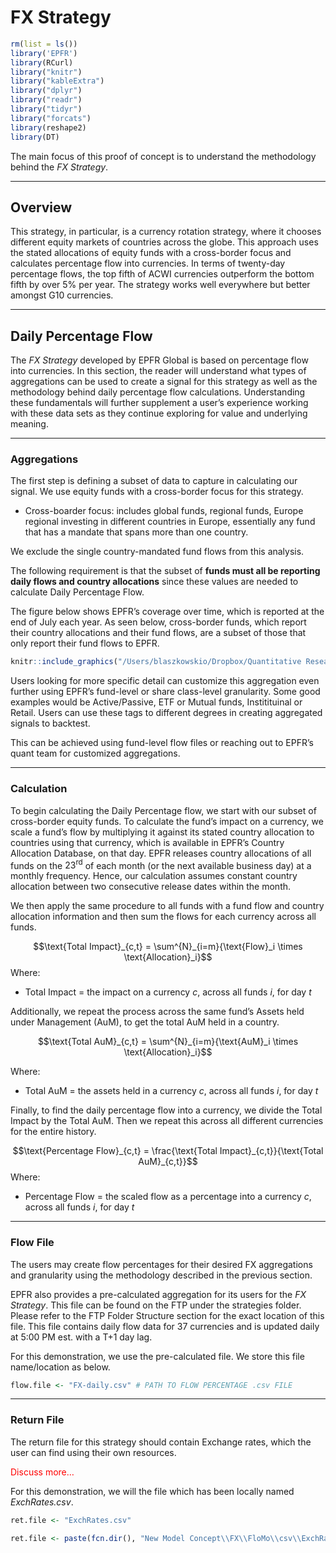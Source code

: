 # FX Strategy

```r
rm(list = ls())
library('EPFR')
library(RCurl)
library("knitr")
library("kableExtra")
library("dplyr")
library("readr")
library("tidyr")
library("forcats")
library(reshape2)
library(DT)
```

The main focus of this proof of concept is to understand the methodology behind the _FX Strategy_. 

---

## Overview
    
<!-- * EPFR have developed a new currency trading strategy. -->
<!-- * This approach uses the stated allocations of equity funds with a cross border focus. -->
<!-- * The strategy developed by EPFR Global is based on percentage flow into currencies. -->
<!-- * Daily percentage flow is compounded over a trailing twenty day period. -->
<!-- * The top fifth of ACWI currencies, in terms of twenty day percentage flows, outperforms the bottom fifth by over 5% per year. -->
<!-- * The strategy does well, particularly when picking amongst G10 currencies. -->

This strategy, in particular, is a currency rotation strategy, where it chooses different equity markets of countries across the globe. This approach uses the stated allocations of equity funds with a cross-border focus and calculates percentage flow into currencies. In terms of twenty-day percentage flows, the top fifth of ACWI currencies outperform the bottom fifth by over 5% per year. The strategy works well everywhere but better amongst G10 currencies.

---

## Daily Percentage Flow
    
The _FX Strategy_ developed by EPFR Global is based on percentage flow into currencies. In this section, the reader will understand what types of aggregations can be used to create a signal for this strategy as well as the methodology behind daily percentage flow calculations. Understanding these fundamentals will further supplement a user's experience working with these data sets as they continue exploring for value and underlying meaning.

---

### Aggregations
    
The first step is defining a subset of data to capture in calculating our signal. We use equity funds with a cross-border focus for this strategy.

* Cross-boarder focus: includes global funds, regional funds, Europe regional investing in different countries in Europe, essentially any fund that has a mandate that spans more than one country. 

We exclude the single country-mandated fund flows from this analysis.

The following requirement is that the subset of **funds must all be reporting daily flows and country allocations** since these values are needed to calculate Daily Percentage Flow.

The figure below shows EPFR's coverage over time, which is reported at the end of July each year. As seen below, cross-border funds, which report their country allocations and their fund flows, are a subset of those that only report their fund flows to EPFR.

```r
knitr::include_graphics("/Users/blaszkowskio/Dropbox/Quantitative Research/Concept/New Model Concept/Strategy Notebooks/png/coverage_ctryequity.png")
```

Users looking for more specific detail can customize this aggregation even further using EPFR's fund-level or share class-level granularity. Some good examples would be Active/Passive, ETF or Mutual funds, Institituinal or Retail. Users can use these tags to different degrees in creating aggregated signals to backtest. 

This can be achieved using fund-level flow files or reaching out to EPFR's quant team for customized aggregations.

---

### Calculation

To begin calculating the Daily Percentage flow, we start with our subset of cross-border equity funds. To calculate the fund's impact on a currency, we scale a fund's flow by multiplying it against its stated country allocation to countries using that currency, which is available in EPFR's Country Allocation Database, on that day. EPFR releases country allocations of all funds on the $23^{\text{rd}}$ of each month (or the next available business day) at a monthly frequency. Hence, our calculation assumes constant country allocation between two consecutive release dates within the month.

We then apply the same procedure to all funds with a fund flow and country allocation information and then sum the flows for each currency across all funds.

$$\text{Total Impact}_{c,t} = \sum^{N}_{i=m}{\text{Flow}_i \times \text{Allocation}_i}$$
Where:

* $\text{Total Impact}$ = the impact on a currency $c$, across all funds $i$, for day $t$

Additionally, we repeat the process across the same fund's Assets held under Management (AuM), to get the total AuM held in a country. 

$$\text{Total AuM}_{c,t} = \sum^{N}_{i=m}{\text{AuM}_i \times \text{Allocation}_i}$$

Where:

* $\text{Total AuM}$ = the assets held in a currency $c$, across all funds $i$, for day $t$

Finally, to find the daily percentage flow into a currency, we divide the Total Impact by the Total AuM. Then we repeat this across all different currencies for the entire history.

$$\text{Percentage Flow}_{c,t} = \frac{\text{Total Impact}_{c,t}}{\text{Total AuM}_{c,t}}$$
Where:

* $\text{Percentage Flow}$ = the scaled flow as a percentage into a currency $c$, across all funds $i$, for day $t$

---

### Flow File

The users may create flow percentages for their desired FX aggregations and granularity using the methodology described in the previous section. 

EPFR also provides a pre-calculated aggregation for its users for the _FX Strategy_. This file can be found on the FTP under the strategies folder. Please refer to the FTP Folder Structure section for the exact location of this file. This file contains daily flow data for 37 currencies and is updated daily at 5:00 PM est. with a T+1 day lag.

For this demonstration, we use the pre-calculated file. We store this file name/location as below.

```r
flow.file <- "FX-daily.csv" # PATH TO FLOW PERCENTAGE .csv FILE
```

---

### Return File

The return file for this strategy should contain Exchange rates, which the user can find using their own resources. 

<span style="color: red;">Discuss more...</span>

For this demonstration, we will the file which has been locally named _ExchRates.csv_. 

```r
ret.file <- "ExchRates.csv"
```

```r
ret.file <- paste(fcn.dir(), "New Model Concept\\FX\\FloMo\\csv\\ExchRates.csv", sep = "\\")
```

